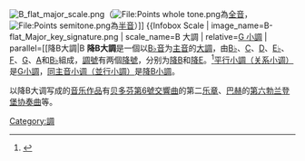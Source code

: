 [[File:B_flat_major_scale.png|right]]（[[File:Points_whole_tone.png|File:Points whole tone.png]]為[[全音|全音]]，[[File:Points_semitone.png|File:Points semitone.png]]為[[半音|半音]]）]]
{{Infobox Scale
|  image_name=B-flat_Major_key_signature.png
|  scale_name=B{{music|flat}} 大調
|  relative=[[g小調|G 小調]]
|  parallel=[[降B大調|B{{music]]
|  tonic=B♭
|  super-tonic=C
|  mediant=D
|  sub-dominant=E♭
|  dominant=F
|  Sub-mediant=G
|  Leading-tone=A
|  English =B-Flat Major
|  Deutsch =B-Dur
|  French =Si bémol majeur
|  Italian =Si bemolle maggiore
|  Japanese =變口長調}}
'''降B大調'''是一個以[[B♭_(音名)|B♭音]]为[[主音|主音]]的[[大調|大調]]，由[[B♭_(音名)|B♭]]、[[C_(音名)|C]]、[[D_(音名)|D]]、[[E♭_(音名)|E♭]]、[[F_(音名)|F]]、[[G_(音名)|G]]、[[A_(音名)|A]]和[[B♭_(音名)|B♭]]組成，[[调号|調號]]有两個[[降號|降號]]，分别为[[B♭_(音名)|降B]]和[[E♭_(音名)|降E]]。<ref>{{Cite book|title=基本乐理通用教材|url=https://archive.org/details/jibenyuelitongyo0000unse|last=李|first=重光|publisher=高等教育出版社|year=2004.8|isbn=7-04-015533-8|location=北京|pages=[https://archive.org/details/jibenyuelitongyo0000unse/page/87 87]}}</ref>[[平行大小调|平行小調（关系小调）]]是[[G小調|G小調]]，[[同主音调|同主音小调（並行小調）]]是[[降B小調|降B小調]]。

以降B大调写成的[[音乐作品|音乐作品]]有[[贝多芬|贝多芬]][[第6號交響曲_(貝多芬)|第6號交響曲]]的第二[[乐章|乐章]]、[[巴赫|巴赫]]的[[勃兰登堡协奏曲#降B大调第六勃兰登堡协奏曲_BWV1051|第六勃兰登堡协奏曲]]等。

{{Circle of fifths}}
[[Category:調|Category:調]]
{{music-stub}}